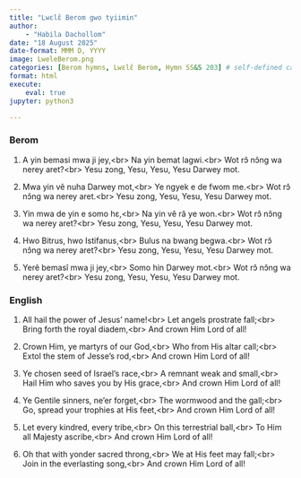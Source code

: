 ```yaml
---
title: "Lwɛlɛ̂ Berom gwo tyiimin"
author: 
    - "Habila Dachollom"
date: "18 August 2025"
date-format: MMM D, YYYY
image: LweleBerom.png
categories: [Berom hymns, Lwɛlɛ̂ Berom, Hymn SS&S 203] # self-defined categories
format: html
execute:
    eval: true
jupyter: python3

---
```


:::: {.panel-tabset}

### Berom
1.  A yin bemasi mwa ji jey,\<br\>
    Na yin bemat lagwi.\<br\>
    Wot rɔ̂ nɔ̂ng wa nerey aret?\<br\>
    Yesu zong, Yesu, Yesu, Yesu Darwey mot.

2.  Mwa yin vê nuha Darwey mot,\<br\>
    Ye ngyek e de fwom me.\<br\>
    Wot rɔ̂ nɔ̂ng wa nerey aret.\<br\>
    Yesu zong, Yesu, Yesu, Yesu Darwey mot.

3.  Yin mwa de yin e somo hɛ,\<br\>
    Na yin vê râ ye won.\<br\>
    Wot rɔ̂ nɔ̂ng wa nerey aret?\<br\>
    Yesu zong, Yesu, Yesu, Yesu Darwey mot.

4.  Hwo Bitrus, hwo Istifanus,\<br\>
    Bulus na bwang begwa.\<br\>
    Wot rɔ̂ nɔ̂ng wa nerey aret?\<br\>
    Yesu zong, Yesu, Yesu, Yesu Darwey mot.

5.  Yerê bemasî mwa ji jey,\<br\>
    Somo hin Darwey mot.\<br\>
    Wot rɔ̂ nɔ̂ng wa nerey aret?\<br\>
    Yesu zong, Yesu, Yesu, Yesu Darwey mot.



### English
1.  All hail the power of Jesus' name\!\<br\>
    Let angels prostrate fall;\<br\>
    Bring forth the royal diadem,\<br\>
    And crown Him Lord of all\!

2.  Crown Him, ye martyrs of our God,\<br\>
    Who from His altar call;\<br\>
    Extol the stem of Jesse's rod,\<br\>
    And crown Him Lord of all\!

3.  Ye chosen seed of Israel's race,\<br\>
    A remnant weak and small,\<br\>
    Hail Him who saves you by His grace,\<br\>
    And crown Him Lord of all\!

4.  Ye Gentile sinners, ne'er forget,\<br\>
    The wormwood and the gall;\<br\>
    Go, spread your trophies at His feet,\<br\>
    And crown Him Lord of all\!

5.  Let every kindred, every tribe,\<br\>
    On this terrestrial ball,\<br\>
    To Him all Majesty ascribe,\<br\>
    And crown Him Lord of all\!

6.  Oh that with yonder sacred throng,\<br\>
    We at His feet may fall;\<br\>
    Join in the everlasting song,\<br\>
    And crown Him Lord of all\!

::::






